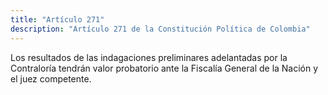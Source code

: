 ```yaml
---
title: "Artículo 271"
description: "Artículo 271 de la Constitución Política de Colombia"
---
```


Los resultados de las indagaciones preliminares adelantadas por la Contraloría tendrán valor probatorio ante la Fiscalía General de la Nación y el juez competente.
